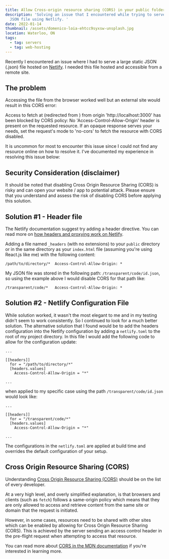 ```yaml
---
title: Allow Cross-origin resource sharing (CORS) in your public folder on Netlify
description: 'Solving an issue that I encountered while trying to serve a large
  JSON file using Netlify. '
date: 2022-01-14
thumbnail: /assets/domenico-loia-ehtcc9syxsw-unsplash.jpg
location: Waterloo, ON
tags:
  - tag: servers
  - tag: web-hosting
---
```


Recently I encountered an issue where I had to serve a large static JSON (.json) file hosted on [Netlify](https://netlify.com). I needed this file hosted and accessible from a remote site.

## The problem

Accessing the file from the browser worked well but an external site would result in this CORS error:

Access to fetch at (redirected from ) from origin 'http://localhost:3000' has been blocked by CORS policy: No 'Access-Control-Allow-Origin' header is present on the requested resource. If an opaque response serves your needs, set the request's mode to 'no-cors' to fetch the resource with CORS disabled.

It is uncommon for most to encounter this issue since I could not find any resource online on how to resolve it. I've documented my experience in resolving this issue below:

## Security Consideration (disclaimer)

It should be noted that disabling Cross Origin Resource Sharing (CORS) is risky and can open your website / app to potential attack. Please ensure that you understand and assess the risk of disabling CORS before applying this solution.

## Solution #1 - Header file

The Netlify documentation suggest try adding a header directive. You can read more on [how headers and proxying work on Netlify](https://docs.netlify.com/routing/headers/).

Adding a file named `_headers` (with no extensions) to your `public` directory or in the same directory as your `index.html` file (assuming you're using React.js like me) with the following content:

```plaintext
/path/to/directory/*  Access-Control-Allow-Origin: *
```

My JSON file was stored in the following path: `/transparent/code/id.json`, so using the example above I would disable CORS for that path like:

```plaintext
/transparent/code/*   Access-Control-Allow-Origin: *
```

## Solution #2 - Netlify Configuration File

While solution worked, it wasn't the most elegant to me and in my testing didn't seem to work consistently. So I continued to look for a much better solution. The alternative solution that I found would be to add the headers configuration into the Netlify configuration by adding a `netlify.toml` to the root of my project directory. In this file I would add the following code to allow for the configuration update:

```plaintext
...

[[headers]]
  for = "/path/to/directory/*"
  [headers.values]
    Access-Control-Allow-Origin = "*"

...
```

when applied to my specific case using the path `/transparent/code/id.json` would look like:

```plaintext
...

[[headers]]
  for = "/transparent/code/*"
  [headers.values]
    Access-Control-Allow-Origin = "*"

...
```

The configurations in the `netlify.toml` are applied at build time and overrides the default configuration of your setup.

## Cross Origin Resource Sharing (CORS)

Understanding [Cross Origin Resource Sharing (CORS)](https://en.wikipedia.org/wiki/Cross-origin_resource_sharing) should be on the list of every developer.

At a very high level, and overly simplified explanation, is that browsers and clients (such as `fetch`) follows a same-origin policy which means that they are only allowed to access and retrieve content from the same site or domain that the request is initiated.

However, in some cases, resources need to be shared with other sites which can be enabled by allowing for Cross Origin Resource Sharing (CORS). This is achieved by the server sending an access control header in the pre-flight request when attempting to access that resource.

You can read more about [CORS in the MDN documentation](https://developer.mozilla.org/en-US/docs/Web/HTTP/CORS) if you're interested in learning more.
